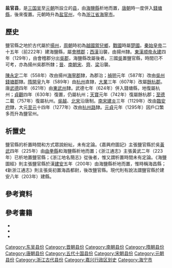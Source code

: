 {{Infobox Former Subdivision
|conventional_long_name = 鹽官縣
|common_name = 鹽官縣
|subdivision = [[縣|縣]]
|nation = [[三國|三國]][[孫吳_(三國)|吳]]至[[元朝|大元]]
|life_span = 3世紀－624年<br>630年－1295年
|p1 = 海鹽縣
|year_start = 3世紀
|event_start = 析自[[海鹽縣|海鹽縣]]
|date_event1 = 624年
|event1 = 併入[[錢塘縣|錢塘縣]]
|s1 = 錢塘縣
|p2 = 錢塘縣
|date_event2 = 630年
|event2 = 析自錢塘縣
|year_end = 1295年
|event_end = 升為州
|s2 = 鹽官州
|today = {{PRC}}[[浙江省|浙江省]][[海寧市|海寧市]]
}}
'''盐官县'''，是[[三国|三国]][[孫吳_(三國)|吴]]至[[元朝|元朝]]所設立的[[县|县]]，由[[海鹽縣|海鹽縣]]析地而置，[[唐朝|唐朝]]時一度併入[[錢塘縣|錢塘縣]]，後來復置。元朝時升為[[盐官州|盐官州]]，今為[[浙江省|浙江省]][[海寧市|海寧市]]。

==歷史==
鹽官縣之地於古代屬於[[揚州_(古代)|揚州]]，[[周朝|周朝]]時初為[[越國|越國]][[禦兒鄉|禦兒鄉]]，[[戰國|戰國]]時屬[[楚國|楚國]]。[[秦朝|秦]][[秦始皇|始皇帝]]二十五年（前222年）建海鹽縣，屬[[會稽郡|會稽郡]]；[[西漢|西漢]]沿襲，由揚州隸。[[東漢|東漢]][[漢顺帝|顺帝]][[永建_(东汉)|永建]]四年（129年），由會稽郡分出[[吳郡|吳郡]]，海鹽縣改屬後者。三國[[孫吳_(三國)|吳]]置鹽官縣，時間已不可考，亦為揚州吳郡所隸；[[晉朝|晉]]、[[南北朝|南朝]][[劉宋|宋]]、[[南齊|齊]]、[[梁_(南朝)|梁]]沿襲。{{sfn|许|1922|pp=123, 126, 127, 129-131}}

[[陳_(南朝)|陳]][[永定_(南朝陳)|永定]]二年（558年）改由揚州[[海寧郡|海寧郡]]隸，為郡治；[[禎明|禎明]]元年（587年）改由[[吳州|吳州]][[錢塘郡|錢塘郡]]隸。[[隋朝|隋]][[開皇|開皇]]九年（589年）由[[杭州_(古代)|杭州]]直隸，[[大业_(年号)|大業]]三年（607年）改屬[[餘杭郡|餘杭郡]]。唐[[武德|武德]]四年（621年）由[[東武州|東武州]]隸。武德七年（624年）併入錢塘縣，地復屬杭州；[[貞觀_(唐朝)|貞觀]]四年（630年）復置，仍屬杭州；[[天寶_(唐朝)|天寶]]元年（742年）復屬餘杭郡；[[至德_(唐朝)|至德]]二載（757年）復屬杭州。[[吳越國|吳越]]、[[北宋|北宋]]沿唐制。[[南宋|南宋]][[建炎|建炎]]三年（1129年）改由[[臨安府|臨安府]]隸，大元[[至元_(忽必烈)|至元]]十四年（1277年）改由[[杭州路_(元朝)|杭州路]]隸。[[元貞|元貞]]元年（1295年）因戶口繁多而升為鹽官州。{{sfn|许|1922|pp=132, 134-136, 138-141}}

==析置史==
鹽官縣的析置時間和方式眾說紛紜，未有定論。《嘉興府圖記》主張鹽官縣於吳[[黃武|黃武]]四年（225年）由[[由拳縣|由拳縣]]和海鹽縣析地而置；《浙江通志》主張黃武二年（223年）已析地置鹽官縣{{sfn|许|1922|p=128}}；《浙江地名簡志》從後者{{sfn|浙江省地名委員會|1988|p=274}}，惟又謂析置時間未有定論{{sfn|浙江省地名委員會|1988|p=277}}。《海鹽圖經》則主張鹽官縣於漢[[建安_(東漢)|建安]]五年（200年）由海鹽縣析地而置，惟時稱海昌縣；《新浙江通志》則主張吳初置海昌都尉，後改鹽官縣{{sfn|许|1922|p=128}}。現代則有說法謂鹽官縣於建安八年（203年）建縣{{sfn|楊|2017|p=21}}。

==參考資料==
{{reflist|30em}}

==參考書籍==
*{{cite book|url=http://data.zjda.gov.cn/old/dadb/tsqk/zjsdfz/mghnzzgsssjxfpdyzzxe_1193/201307/P020130703757240132289.pdf|format=PDF|year=1922|accessdate=2019-11-01|title=海宁州志稿|volume=002|editor1=许付霈|editor2=朱锡恩|ref={{harvid|许|1922}}|archive-date=2019-11-01|archive-url=https://web.archive.org/web/20191101041333/http://data.zjda.gov.cn/old/dadb/tsqk/zjsdfz/mghnzzgsssjxfpdyzzxe_1193/201307/P020130703757240132289.pdf|dead-url=no}}
*{{cite book|title=浙江地名簡志|editor=浙江省地名委員會|publisher=浙江人民出版社|year=1988|accessdate=2019-11-03|isbn=9787213001895|url=https://books.google.com.hk/books?id=mrBtAAAAIAAJ|ref={{harvid|浙江省地名委員會|1988}}|archive-date=2020-06-04|archive-url=https://web.archive.org/web/20200604040250/https://books.google.com.hk/books?id=mrBtAAAAIAAJ|dead-url=no}}
*{{cite book|title=李善蘭：改變近代中國的科學家|author=楊自強|publisher=獨立作家－新銳文創|date=2017-07-01|accessdate=2019-11-03|isbn=9789869486415|url=https://books.google.com.hk/books?id=O54oDwAAQBAJ|ref={{harvid|楊|2017}}|archive-date=2020-06-04|archive-url=https://web.archive.org/web/20200604040251/https://books.google.com.hk/books?id=O54oDwAAQBAJ|dead-url=no}}

{{start box}}
{{s-off|[[三國|三國]][[孫吳_(三國)|吳]]至[[元朝|大元]]的[[縣|縣]]}}
{{s-before|[[海鹽縣|海鹽縣]]|（[[東漢|東漢]]）}}
{{s-title|鹽官縣|rows=2}}
{{s-after|[[錢塘縣|錢塘縣]]|（[[唐朝|唐]]）}}
{{s-before|[[錢塘縣|錢塘縣]]|（[[唐朝|唐]]）}}
{{s-after|[[鹽官州|鹽官州]]|（[[元朝|大元]]）}}
{{end box}}

{{DEFAULTSORT:Y}}
[[Category:东吴县份|Category:东吴县份]]
[[Category:晋朝县份|Category:晋朝县份]]
[[Category:南朝县份|Category:南朝县份]]
[[Category:隋朝县份|Category:隋朝县份]]
[[Category:唐朝县份|Category:唐朝县份]]
[[Category:五代十国县份|Category:五代十国县份]]
[[Category:宋朝县份|Category:宋朝县份]]
[[Category:元朝县份|Category:元朝县份]]
[[Category:浙江古代县份|Category:浙江古代县份]]
[[Category:嘉兴行政区划史|Category:嘉兴行政区划史]]
[[Category:海宁市|Category:海宁市]]
